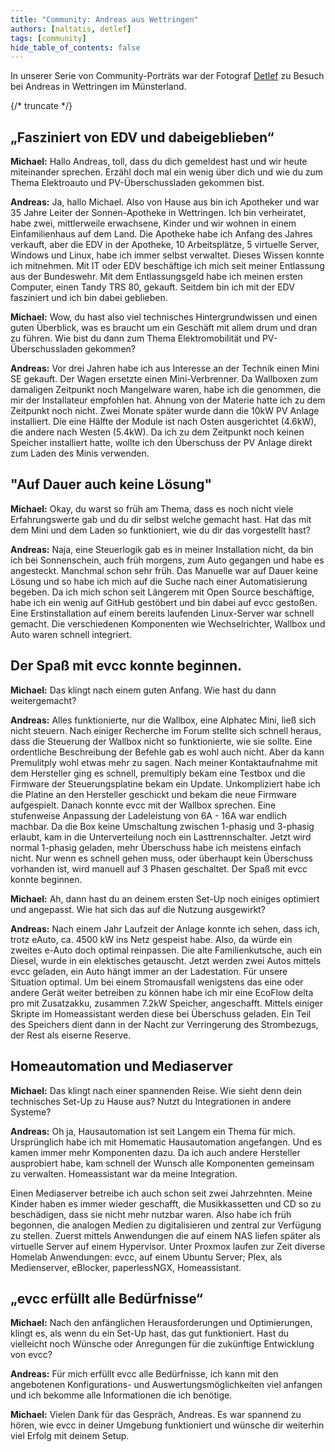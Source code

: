 ```yaml
---
title: "Community: Andreas aus Wettringen"
authors: [naltatis, detlef]
tags: [community]
hide_table_of_contents: false
---
```


In unserer Serie von Community-Porträts war der Fotograf [Detlef](https://hee.se) zu Besuch bei Andreas in Wettringen im Münsterland.



{/* truncate */}

## „Fasziniert von EDV und dabeigeblieben“

**Michael:** Hallo Andreas, toll, dass du dich gemeldest hast und wir heute miteinander sprechen. 
Erzähl doch mal ein wenig über dich und wie du zum Thema Elektroauto und PV-Überschussladen gekommen bist. 

**Andreas:** Ja, hallo Michael. Also von Hause aus bin ich Apotheker und war 35 Jahre Leiter der Sonnen-Apotheke in Wettringen. 
Ich bin verheiratet, habe zwei, mittlerweile erwachsene, Kinder und wir wohnen in einem Einfamilienhaus auf dem Land.
Die Apotheke habe ich Anfang des Jahres verkauft, aber die EDV in der Apotheke, 10 Arbeitsplätze, 5 virtuelle Server, Windows und Linux, habe ich immer selbst verwaltet. Dieses Wissen konnte ich mitnehmen. Mit IT oder EDV beschäftige ich mich seit meiner Entlassung aus der Bundeswehr. Mit dem Entlassungsgeld habe ich meinen ersten Computer, einen Tandy TRS 80, gekauft. Seitdem bin ich mit der EDV fasziniert und ich bin dabei geblieben.

**Michael:** Wow, du hast also viel technisches Hintergrundwissen und einen guten Überblick, was es braucht um ein Geschäft mit allem drum und dran zu führen. Wie bist du dann zum Thema Elektromobilität und PV-Überschussladen gekommen?

**Andreas:** Vor drei Jahren habe ich aus Interesse an der Technik einen Mini SE gekauft. 
Der Wagen ersetzte einen Mini-Verbrenner. 
Da Wallboxen zum damaligen Zeitpunkt noch Mangelware waren, habe ich die genommen, die mir der Installateur empfohlen hat. 
Ahnung von der Materie hatte ich zu dem Zeitpunkt noch nicht. 
Zwei Monate später wurde dann die 10kW PV Anlage installiert. 
Die eine Hälfte der Module ist nach Osten ausgerichtet (4.6kW), die andere nach Westen (5.4kW).
Da ich zu dem Zeitpunkt noch keinen Speicher installiert hatte, wollte ich den Überschuss der PV Anlage direkt zum Laden des Minis verwenden.

## "Auf Dauer auch keine Lösung"

**Michael:** Okay, du warst so früh am Thema, dass es noch nicht viele Erfahrungswerte gab und du dir selbst welche gemacht hast. Hat das mit dem Mini und dem Laden so funktioniert, wie du dir das vorgestellt hast?

**Andreas:** Naja, eine Steuerlogik gab es in meiner Installation nicht, da bin ich bei Sonnenschein, auch früh morgens, zum Auto gegangen und habe es angesteckt. 
Manchmal schon sehr früh.
Das Manuelle war auf Dauer keine Lösung und so habe ich mich auf die Suche nach einer Automatisierung begeben.
Da ich mich schon seit Längerem mit Open Source beschäftige, habe ich ein wenig auf GitHub gestöbert und bin dabei auf evcc gestoßen.
Eine Erstinstallation auf einem bereits laufenden Linux-Server war schnell gemacht. 
Die verschiedenen Komponenten wie Wechselrichter, Wallbox und Auto waren schnell integriert.

## Der Spaß mit evcc konnte beginnen.

**Michael:** Das klingt nach einem guten Anfang. Wie hast du dann weitergemacht?

**Andreas:** Alles funktionierte, nur die Wallbox, eine Alphatec Mini, ließ sich nicht steuern. 
Nach einiger Recherche im Forum stellte sich schnell heraus, dass die Steuerung der Wallbox nicht so funktionierte, wie sie sollte. Eine ordentliche Beschreibung der Befehle gab es wohl auch nicht. 
Aber da kann Premulitply wohl etwas mehr zu sagen. 
Nach meiner Kontaktaufnahme mit dem Hersteller ging es schnell, premultiply bekam eine Testbox und die Firmware der Steuerungsplatine bekam ein Update. 
Unkompliziert habe ich die Platine an den Hersteller geschickt und bekam die neue Firmware aufgespielt. 
Danach konnte evcc mit der Wallbox sprechen. 
Eine stufenweise Anpassung der Ladeleistung von 6A - 16A war endlich machbar.
Da die Box keine Umschaltung zwischen 1-phasig und 3-phasig erlaubt, kam in die Unterverteilung noch ein Lasttrennschalter. 
Jetzt wird normal 1-phasig geladen, mehr Überschuss habe ich meistens einfach nicht. 
Nur wenn es schnell gehen muss, oder überhaupt kein Überschuss vorhanden ist, wird manuell auf 3 Phasen geschaltet.
Der Spaß mit evcc konnte beginnen.

**Michael:** Ah, dann hast du an deinem ersten Set-Up noch einiges optimiert und angepasst. Wie hat sich das auf die Nutzung ausgewirkt?

**Andreas:** Nach einem Jahr Laufzeit der Anlage konnte ich sehen, dass ich, trotz eAuto, ca. 4500 kW ins Netz gespeist habe. Also, da würde ein zweites e-Auto doch optimal reinpassen. Die alte Familienkutsche, auch ein Diesel, wurde in ein elektisches getauscht.
Jetzt werden zwei Autos mittels evcc geladen, ein Auto hängt immer an der Ladestation. 
Für unsere Situation optimal.
Um bei einem Stromausfall wenigstens das eine oder andere Gerät weiter betreiben zu können habe ich mir eine EcoFlow delta pro mit Zusatzakku, zusammen 7.2kW Speicher, angeschafft. 
Mittels einiger Skripte im Homeassistant werden diese bei Überschuss geladen. 
Ein Teil des Speichers dient dann in der Nacht zur Verringerung des Strombezugs, der Rest als eiserne Reserve.
 
## Homeautomation und Mediaserver

**Michael:** Das klingt nach einer spannenden Reise. Wie sieht denn dein technisches Set-Up zu Hause aus? Nutzt du Integrationen in andere Systeme?

**Andreas:** Oh ja, Hausautomation ist seit Langem ein Thema für mich.
Ursprünglich habe ich mit Homematic Hausautomation angefangen. 
Und es kamen immer mehr Komponenten dazu. 
Da ich auch andere Hersteller ausprobiert habe, kam schnell der Wunsch alle Komponenten gemeinsam zu verwalten.
Homeassistant war da meine Integration.

Einen Mediaserver betreibe ich auch schon seit zwei Jahrzehnten. 
Meine Kinder haben es immer wieder geschafft, die Musikkassetten und CD so zu beschädigen, dass sie nicht mehr nutzbar waren. 
Also habe ich früh begonnen, die analogen Medien zu digitalisieren und zentral zur Verfügung zu stellen. 
Zuerst mittels Anwendungen die auf einem NAS liefen später als virtuelle Server auf einem Hypervisor.
Unter Proxmox laufen zur Zeit diverse Homelab Anwendungen: evcc, auf einem Ubuntu Server; Plex, als Medienserver, eBlocker, paperlessNGX, Homeassistant.

## „evcc erfüllt alle Bedürfnisse“

**Michael:** Nach den anfänglichen Herausforderungen und Optimierungen, klingt es, als wenn du ein Set-Up hast, das gut funktioniert. Hast du vielleicht noch Wünsche oder Anregungen für die zukünftige Entwicklung von evcc?

**Andreas:** Für mich erfüllt evcc alle Bedürfnisse, ich kann mit den angebotenen Konfigurations- und Auswertungsmöglichkeiten viel anfangen und ich bekomme alle Informationen die ich benötige.

**Michael:** Vielen Dank für das Gespräch, Andreas. Es war spannend zu hören, wie evcc in deiner Umgebung funktioniert und wünsche dir weiterhin viel Erfolg mit deinem Setup.